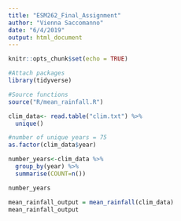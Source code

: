 ```yaml
---
title: "ESM262_Final_Assignment"
author: "Vienna Saccomanno"
date: "6/4/2019"
output: html_document
---
```


```r
knitr::opts_chunk$set(echo = TRUE)
```

```r
#Attach packages
library(tidyverse)

#Source functions
source("R/mean_rainfall.R")
```


```r
clim_data<- read.table("clim.txt") %>% 
  unique()

#number of unique years = 75
as.factor(clim_data$year)

number_years<-clim_data %>% 
  group_by(year) %>% 
  summarise(COUNT=n())

number_years

```

```r
mean_rainfall_output = mean_rainfall(clim_data)
mean_rainfall_output
```

